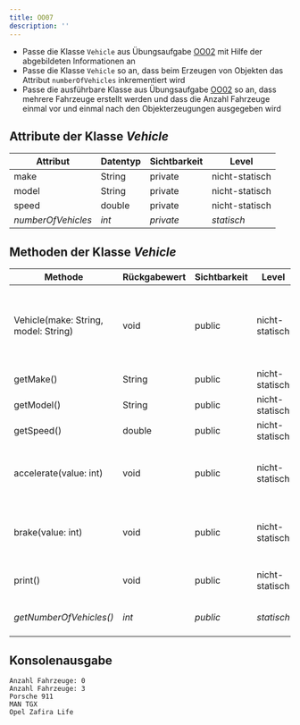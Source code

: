 ```yaml
---
title: OO07
description: ''
---
```



- Passe die Klasse `Vehicle` aus Übungsaufgabe [OO02](oo02) mit Hilfe der
  abgebildeten Informationen an
- Passe die Klasse `Vehicle` so an, dass beim Erzeugen von Objekten das Attribut
  `numberOfVehicles` inkrementiert wird
- Passe die ausführbare Klasse aus Übungsaufgabe [OO02](oo02) so an, dass
  mehrere Fahrzeuge erstellt werden und dass die Anzahl Fahrzeuge einmal vor und
  einmal nach den Objekterzeugungen ausgegeben wird

## Attribute der Klasse _Vehicle_

| Attribut           | Datentyp | Sichtbarkeit | Level          |
| ------------------ | -------- | ------------ | -------------- |
| make               | String   | private      | nicht-statisch |
| model              | String   | private      | nicht-statisch |
| speed              | double   | private      | nicht-statisch |
| _numberOfVehicles_ | _int_    | _private_    | _statisch_     |

## Methoden der Klasse _Vehicle_

| Methode                              | Rückgabewert | Sichtbarkeit | Level          | Beschreibung                                                                          |
| ------------------------------------ | ------------ | ------------ | -------------- | ------------------------------------------------------------------------------------- |
| Vehicle(make: String, model: String) | void         | public       | nicht-statisch | _Festlegen des Herstellers und des Modells sowie Inkrementieren der Anzahl Fahrzeuge_ |
| getMake()                            | String       | public       | nicht-statisch | Rückgabe des Herstellers                                                              |
| getModel()                           | String       | public       | nicht-statisch | Rückgabe des Modells                                                                  |
| getSpeed()                           | double       | public       | nicht-statisch | Rückgabe der Geschwindigkeit                                                          |
| accelerate(value: int)               | void         | public       | nicht-statisch | Erhöhung der Geschwindigkeit um den eingehenden Wert                                  |
| brake(value: int)                    | void         | public       | nicht-statisch | Reduzierung der Geschwindigkeit um den eingehenden Wert                               |
| print()                              | void         | public       | nicht-statisch | Ausgabe: Hersteller Modell                                                            |
| _getNumberOfVehicles()_              | _int_        | _public_     | _statisch_     | _Rückgabe der Anzahl Fahrzeuge_                                                       |

## Konsolenausgabe

```console
Anzahl Fahrzeuge: 0
Anzahl Fahrzeuge: 3
Porsche 911
MAN TGX
Opel Zafira Life
```

<Exercise pullRequest="29" branchSuffix="oo/07" />

